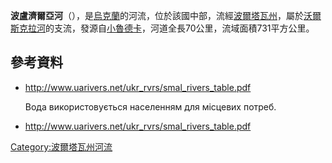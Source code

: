 '''波盧濟爾亞河'''（{{lang-uk|Полузір'я}}），是[[烏克蘭|烏克蘭]]的河流，位於該國中部，流經[[波爾塔瓦州|波爾塔瓦州]]，屬於[[沃爾斯克拉河|沃爾斯克拉河]]的支流，發源自[[小魯德卡|小魯德卡]]，河道全長70公里，流域面積731平方公里。

==參考資料==
*http://www.uarivers.net/ukr_rvrs/smal_rivers_table.pdf {{Wayback|url=http://www.uarivers.net/ukr_rvrs/smal_rivers_table.pdf |date=20190111232555 }}</ref>Вода використовується населенням для місцевих потреб.
*http://www.uarivers.net/ukr_rvrs/smal_rivers_table.pdf {{Wayback|url=http://www.uarivers.net/ukr_rvrs/smal_rivers_table.pdf |date=20190111232555 }}

{{DEFAULTSORT:Полузір'я (річка)}}
[[Category:波爾塔瓦州河流|Category:波爾塔瓦州河流]]


{{Ukraine-river-stub}}